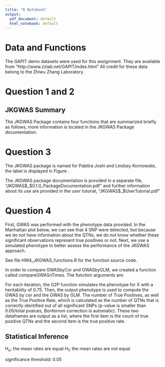 ```yaml
---
title: "R Notebook"
output:
  pdf_document: default
  html_notebook: default
---
```


# Data and Functions

The GAPIT demo datasets were used for this assignment. They are available from "http://www.zzlab.net/GAPIT/index.html" All credit for these data belong to the Zhiwu Zhang Laboratory.

# Question 1 and 2
\textbf{(1)	The package should contain at least three input: y, X , and C that are R objects of numeric data frame. Their dimensions are n by 1, n by m, and n by t corresponding to phenotype, genotype and covariate data, where n is number of individuals, m is number of markers, and t is number of covariates. The function should return probability values with dimension of 1 by m for the association tests between phenotype and markers. Markers are tested one at a time with covariates in C included as covariates (15 points).
(2)	The package should perform PCA and incorporate PCs as cofactors for GWAS.  Your package should also automatically exclude the PCs that are in linear dependent to the covariates provided by users. (25 points).}

## JKGWAS Summary

The JKGWAS Package contains four functions that are summarized briefly as follows, more information is located in the JKGWAS Package documentation: \par
\textbullet{JKPCA takes genotype (X) data and covariate data (CV), computes the PCA on X, then automatically removes PCs that are linearly dependent to the CVs by method of comparing matrix rank. PCs are removed from the matrix in succesion and those that do not change the rank by removal are determined to be linearly independent because they do not provide additional information.} \par
\textbullet{JKGLM takes phenotype (y), genotype (X), covariate (CV), and principal component (PC) inputs (ideally provided from JKPCA) and returns p-values calculated for the association tests between the phenotype and SNPs} \par
\textbullet{JKQQ takes the pvalues from JKGLM and visualizes them by QQ plot. Expected p-values of length m are simulated from the continuous distribution.}\par
\textbullet{JKManhattan visualizes the pvalues from JKGLM by Manhattan plot. User input QTNs can also be visualized. The significance threshold can be set, or it will default to Bonferoni correction for alpha = 0.05}\par

# Question 3

\textbf{(3)	Develop a user manual and tutorials. Name your package and create a logo. (20 points).}

The JKGWAS package is named for Pabitra Joshi and Lindsey Kornowske, the label is displayed in Figure \ref{fig:logo}.

\begin{figure*}[htbp]
\begin{center}
\includegraphics[width = 0.3\textwidth]{JKGWAS_logo.png}
  \caption{JKGWAS Package Logo}
  \label{fig:logo}
\end{center}
\end{figure*}

The JKGWAS package documentation is provided in a separate file, "JKGWAS$\_$0.1.0_PackageDocumentation.pdf" and further information about its use are provided in the user tutorial, "JKGWAS$\_$UserTutorial.pdf"

# Question 4

\textbf{(4)	Perform GWAS on the data provided or your own data which must contain cofactors (15 points).}

First, GWAS was performed with the phenotype data provided. In the Manhattan plot below, we can see that 4 SNP were detected, but because we do not have information about the QTNs, we do not know whether these significant observations represent true positives or not. Next, we use a simulated phenotype to better assess the performance of the JKGWAS approach.

\textbf{(5)	Demonstrate that your method is superior to the competing method (GWASbyCor) through simulation with at least 30 replicates (25 points).}

See file HW4_JKGWAS_functions.R for the function source code.

In order to compare GWASbyCor and GWASbyGLM, we created a function called compareGWASnTimes. The function arguments are: \par
\textbullet{n, the number of times to run the simulation} \par
\textbullet{X, the numeric genomic data} \par
\textbullet{qtn, the number of qtns to be simulated} \par
\textbullet{CV, the covariate matrix to be passed to the JKGLM function. The default value is NULL }\par
\textbullet{PC, the principal component matrix to be passed to the JKGLM function. The default value is NULL }\par

For each iteration, the G2P function simulates the phenotype for X with a heritability of 0.75. Then, the output phenotype is used to compute the GWAS by cor and the GWAS by GLM. The number of True Positives, as well as the True Positive Rate, which is calculated as the number of QTNs that is correctly identified out of all significant SNPs (p-value is smaller than 0.05/total pvalues, Bonferroni correction is automatic). These two dataframes are output as a list, where the first item is the count of true positive QTNs and the second item is the true positive rate.

## Statistical Inference

H$_{o}$; the mean rates are equal
H$_{1}$; the mean rates are not equal

significance threshold: 0.05
